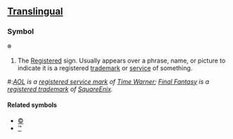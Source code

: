 ==[[Translingual]]==
===Symbol===
'''®'''

# The [[Registered]] sign. Usually appears over a phrase, name, or picture to indicate it is a registered [[trademark]] or [[service]] of something.

#:''[[w:AOL|AOL]] is a [[w:registered service mark|registered service mark]] of [[w:Time Warner|Time Warner]]; [[w:Final Fantasy|Final Fantasy]] is a [[w:registered trademark|registered trademark]] of [[w:SquareEnix|SquareEnix]].''

====Related symbols====
*[[©]]<!-- since they are both enclosed in circles -->
*[[™]]<!-- since they both deal with trademarking -->